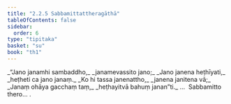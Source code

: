 ```yaml
---
title: "2.2.5 Sabbamittattheragāthā"
tableOfContents: false
sidebar:
  order: 6
type: "tipitaka"
basket: "su"
book: "th1"
---
```



<DynamicBreadcrumb />

<Division number="149" book="th1" bookNo="19" page="251">

<Paragraph number="318" type="verses" book="th1">
_“Jano janamhi sambaddho,_  
_janamevassito jano;_  
_Jano janena heṭhīyati,_  
_heṭheti ca jano janaṃ._  

</Paragraph>

</Division>
<Division number="150" book="th1" bookNo="19" page="251">

<Paragraph number="319" type="verses" book="th1">
_Ko hi tassa janenattho,_  
_janena janitena vā;_  
_Janaṃ ohāya gacchaṃ taṃ,_  
_heṭhayitvā bahuṃ janan”ti._  


</Paragraph>
</Division>

<Paragraph number="320" type="center" book="th1">
…  Sabbamitto thero… .
</Paragraph>